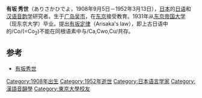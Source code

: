 '''有坂 秀世'''（ありさかひでよ，1908年9月5日－1952年3月13日），[[日本|日本]]的[[日语音韵学|日语]]和[[汉语音韵学|汉语音韵学]]研究者。生于[[广岛|广岛]][[吴市|吴市]]，在[[东京|东京]]接受教育。1931年从[[东京帝国大学|东京帝国大学]]（现东京大学）毕业。提出[[有坂定律|有坂定律]]（Arisaka's law），即上古日语中的/Co/(=Co<sub>2</sub>)不能在同根语素中与/Ca,Cwo,Cu/共存。

==参考==
*[http://d.hatena.ne.jp/keyword/%CD%AD%BA%E4%BD%A8%C0%A4 有坂秀世] {{Wayback|url=http://d.hatena.ne.jp/keyword/%CD%AD%BA%E4%BD%A8%C0%A4 |date=20161008122642 }}

[[Category:1908年出生|Category:1908年出生]]
[[Category:1952年逝世|Category:1952年逝世]]
[[Category:日本语言学家|Category:日本语言学家]]
[[Category:漢語音韻學|Category:漢語音韻學]]
[[Category:東京大學校友|Category:東京大學校友]]